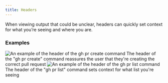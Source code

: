 ```yaml
---
title: Headers
---
```



When viewing output that could be unclear, headers can quickly set context for what you’re seeing and where you are.

### Examples
<img src={Header} alt="An example of the header of the gh pr create command" />
<Caption>The header of the "gh pr create" command reassures the user that they're creating the correct pull request</Caption>

<img src={GhPrList} alt="An example of the header of the gh pr list command" />
<Caption>The header of the "gh pr list" command sets context for what list you're seeing</Caption>
